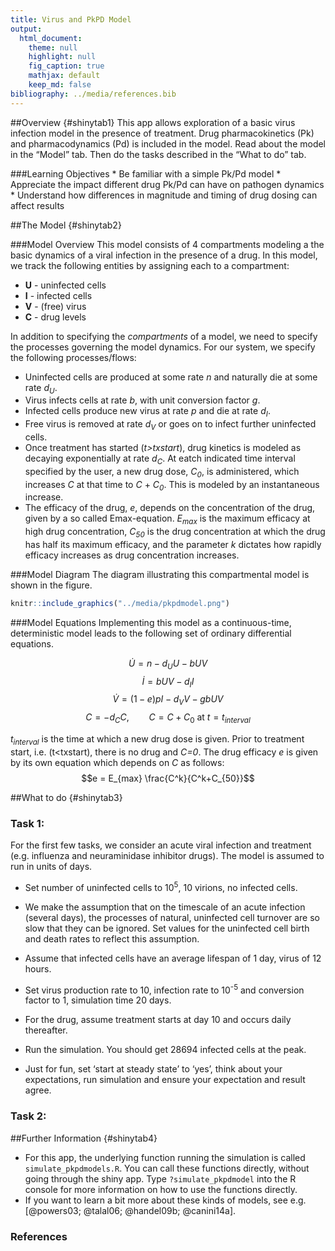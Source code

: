 ```yaml
---
title: Virus and PkPD Model
output:
  html_document:
    theme: null
    highlight: null
    fig_caption: true
    mathjax: default 
    keep_md: false
bibliography: ../media/references.bib
---
```


##Overview {#shinytab1}
This app allows exploration of a basic virus infection model in the presence of treatment. Drug pharmacokinetics (Pk) and pharmacodynamics (Pd) is included in the model. Read about the model in the "Model" tab. Then do the tasks described in the "What to do" tab.

###Learning Objectives
* Be familiar with a simple Pk/Pd model
* Appreciate the impact different drug Pk/Pd can have on pathogen dynamics
* Understand how differences in magnitude and timing of drug dosing can affect results

##The Model {#shinytab2}

###Model Overview
This model consists of 4 compartments modeling a the basic dynamics of a viral infection in the presence of a drug. In this model, we track the following entities by assigning each to a compartment:

* **U** - uninfected cells 
* **I** - infected cells
* **V** - (free) virus
* **C** - drug levels

In addition to specifying the *compartments* of a model, we need to specify the processes governing the model dynamics. For our system, we specify the following processes/flows: 

* Uninfected cells are produced at some rate _n_ and naturally die at some rate _d~U~_.
* Virus infects cells at rate _b_, with unit conversion factor _g_.
* Infected cells produce new virus at rate _p_ and die at rate _d~I~_.
* Free virus is removed at rate _d~V~_ or goes on to infect further uninfected cells. 
* Once treatment has started (*t>txstart*), drug kinetics is modeled as decaying exponentially at rate *d~C~*. At eatch indicated time interval specified by the user, a new drug dose, _C~0~_, is administered, which increases _C_ at that time to _C_ + _C~0~_. This is modeled by an instantaneous increase. 
* The efficacy of the drug, *e*, depends on the concentration of the drug, given by a so called Emax-equation. *E~max~* is the maximum efficacy at high drug concentration, *C~50~* is the drug concentration at which the drug has half its maximum efficacy, and the parameter *k* dictates how rapidly efficacy increases as drug concentration increases.

###Model Diagram
The diagram illustrating this compartmental model is shown in the figure.

```r
knitr::include_graphics("../media/pkpdmodel.png")
```


###Model Equations
Implementing this model as a continuous-time, deterministic model leads to the following set of ordinary differential equations. 

$$\dot U = n - d_U U - bUV$$ 
$$\dot I = bUV - d_I I$$
$$\dot V = (1-e)pI - d_V V - gb UV$$
$$C =  - d_C C, \qquad C=C+C_0 \textrm{ at } t = t_{interval} $$ 

*t~interval~* is the time at which a new drug dose is given. Prior to treatment start, i.e. (t<txstart), there is no drug and *C=0*. The drug efficacy _e_ is given by its own equation which depends on _C_ as follows:
$$e = E_{max} \frac{C^k}{C^k+C_{50}}$$



##What to do {#shinytab3}

### Task 1: 
For the first few tasks, we consider an acute viral infection and treatment (e.g. influenza and neuraminidase inhibitor drugs). The model is assumed to run in units of days.

* Set number of uninfected cells to 10^5^, 10 virions, no infected cells.
* We make the assumption that on the timescale of an acute infection (several days), the processes of natural, uninfected cell turnover are so slow that they can be ignored. Set values for the uninfected cell birth and death rates to reflect this assumption. 
* Assume that infected cells have an average lifespan of 1 day, virus of 12 hours.
* Set virus production rate to 10, infection rate to 10^-5^ and conversion factor to 1, simulation time 20 days.  
* For the drug, assume treatment starts at day 10 and occurs daily thereafter.

* Run the simulation. You should get 28694 infected cells at the peak.
* Just for fun, set 'start at steady state' to 'yes', think about your expectations, run simulation and ensure your expectation and result agree.


### Task 2: 



##Further Information {#shinytab4}

* For this app, the underlying function running the simulation is called `simulate_pkpdmodels.R`. You can call these functions directly, without going through the shiny app. Type `?simulate_pkpdmodel` into the R console for more information on how to use the functions directly.  
* If you want to learn a bit more about these kinds of models, see e.g. [@powers03; @talal06; @handel09b; @canini14a]. 


### References


